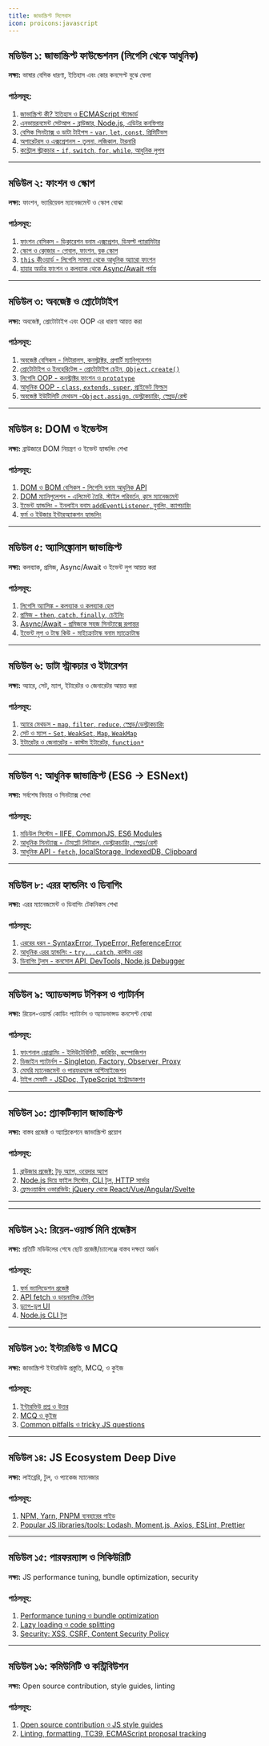 ```yaml
---
title: জাভাস্ক্রিপ্ট সিলেবাস
icon: proicons:javascript
---
```


## মডিউল ১: জাভাস্ক্রিপ্ট ফাউন্ডেশনস (লিগেসি থেকে আধুনিক)

**লক্ষ্য:** ভাষার বেসিক ধারণা, ইতিহাস এবং কোর কনসেপ্ট বুঝে ফেলা

### পাঠসমূহ:
1. [জাভাস্ক্রিপ্ট কী? ইতিহাস ও ECMAScript স্ট্যান্ডার্ড](/js/history)
2. [এনভায়রনমেন্ট সেটআপ - ব্রাউজার, Node.js, এডিটর কনফিগার](/js/environment-setup)
3. [বেসিক সিনট্যাক্স ও ডাটা টাইপস - `var`, `let`, `const`, প্রিমিটিভস](/js/syntax-datatypes)
4. [অপারেটরস ও এক্সপ্রেশনস - তুলনা, লজিকাল, টারনারি](/js/operators)
5. [কন্ট্রোল স্ট্রাকচার - `if`, `switch`, `for`, `while`, আধুনিক লুপস](/js/control-structures)

---

## মডিউল ২: ফাংশন ও স্কোপ

**লক্ষ্য:** ফাংশন, ভ্যারিয়েবল ম্যানেজমেন্ট ও স্কোপ বোঝা

### পাঠসমূহ:
1. [ফাংশন বেসিকস - ডিক্লারেশন বনাম এক্সপ্রেশন, ডিফল্ট প্যারামিটার](/js/functions-basics)
2. [স্কোপ ও ক্লোজার - গ্লোবাল, ফাংশন, ব্লক স্কোপ](/js/scope-closures)
3. [`this` কীওয়ার্ড - লিগেসি সমস্যা থেকে আধুনিক অ্যারো ফাংশন](/js/this-keyword)
4. [হায়ার অর্ডার ফাংশন ও কলব্যাক থেকে Async/Await পর্যন্ত](/js/function-patterns)

---

## মডিউল ৩: অবজেক্ট ও প্রোটোটাইপ

**লক্ষ্য:** অবজেক্ট, প্রোটোটাইপ এবং OOP এর ধারণা আয়ত্ত করা

### পাঠসমূহ:
1. [অবজেক্ট বেসিকস - লিটারালস, কনস্ট্রাক্টর, প্রপার্টি ম্যানিপুলেশন](/js/object-basics)
2. [প্রোটোটাইপ ও ইনহেরিটেন্স - প্রোটোটাইপ চেইন, `Object.create()`](/js/prototypes)
3. [লিগেসি OOP - কনস্ট্রাক্টর ফাংশন ও `prototype`](/js/legacy-oop)
4. [আধুনিক OOP - `class`, `extends`, `super`, প্রাইভেট ফিল্ডস](/js/es6-classes)
5. [অবজেক্ট ইউটিলিটি মেথডস -`Object.assign`, ডেস্ট্রাকচারিং, স্প্রেড/রেস্ট](/js/object-utilities)

---

## মডিউল ৪: DOM ও ইভেন্টস

**লক্ষ্য:** ব্রাউজারে DOM নিয়ন্ত্রণ ও ইভেন্ট হ্যান্ডলিং শেখা

### পাঠসমূহ:
1. [DOM ও BOM বেসিকস - লিগেসি বনাম আধুনিক API](/js/dom-basics)
2. [DOM ম্যানিপুলেশন - এলিমেন্ট তৈরি, স্টাইল পরিবর্তন, ক্লাস ম্যানেজমেন্ট](/js/dom-manipulation)
3. [ইভেন্ট হ্যান্ডলিং - ইনলাইন বনাম `addEventListener`, বুবলিং, ক্যাপচারিং](/js/events)
4. [ফর্ম ও ইউজার ইন্টারঅ্যাকশন হ্যান্ডলিং](/js/forms)

---

## মডিউল ৫: অ্যাসিঙ্ক্রোনাস জাভাস্ক্রিপ্ট

**লক্ষ্য:** কলব্যাক, প্রমিজ, Async/Await ও ইভেন্ট লুপ আয়ত্ত করা

### পাঠসমূহ:
1. [লিগেসি অ্যাসিঙ্ক - কলব্যাক ও কলব্যাক হেল](/js/callbacks)
2. [প্রমিজ - `then`, `catch`, `finally`, চেইনিং](/js/promises)
3. [Async/Await - প্রমিজকে সহজ সিনট্যাক্সে রূপান্তর](/js/async-await)
4. [ইভেন্ট লুপ ও টাস্ক কিউ - মাইক্রোটাস্ক বনাম ম্যাক্রোটাস্ক](/js/event-loop)

---

## মডিউল ৬: ডাটা স্ট্রাকচার ও ইটারেশন

**লক্ষ্য:** অ্যারে, সেট, ম্যাপ, ইটারেটর ও জেনারেটর আয়ত্ত করা

### পাঠসমূহ:
1. [অ্যারে মেথডস - `map`, `filter`, `reduce`, স্প্রেড/ডেস্ট্রাকচারিং](/js/arrays)
2. [সেট ও ম্যাপ - `Set`, `WeakSet`, `Map`, `WeakMap`](/js/sets-maps)
3. [ইটারেটর ও জেনারেটর - কাস্টম ইটারেটর, `function*`](/js/iterators-generators)

---

## মডিউল ৭: আধুনিক জাভাস্ক্রিপ্ট (ES6 → ESNext)

**লক্ষ্য:** সর্বশেষ ফিচার ও সিনট্যাক্স শেখা

### পাঠসমূহ:
1. [মডিউল সিস্টেম - IIFE, CommonJS, ES6 Modules](/js/modules)
2. [আধুনিক সিনট্যাক্স - টেমপ্লেট লিটারাল, ডেস্ট্রাকচারিং, স্প্রেড/রেস্ট](/js/modern-syntax)
3. [আধুনিক API - `fetch`, localStorage, IndexedDB, Clipboard](/js/modern-apis)

---

## মডিউল ৮: এরর হ্যান্ডলিং ও ডিবাগিং

**লক্ষ্য:** এরর ম্যানেজমেন্ট ও ডিবাগিং টেকনিকস শেখা

### পাঠসমূহ:
1. [এররের ধরন - SyntaxError, TypeError, ReferenceError](/js/errors)
2. [আধুনিক এরর হ্যান্ডলিং - `try...catch`, কাস্টম এরর](/js/error-handling)
3. [ডিবাগিং টুলস - কনসোল API, DevTools, Node.js Debugger](/js/debugging)

---


## মডিউল ৯: অ্যাডভান্সড টপিকস ও প্যাটার্নস

**লক্ষ্য:** রিয়েল-ওয়ার্ল্ড কোডিং প্যাটার্নস ও অ্যাডভান্সড কনসেপ্ট বোঝা

### পাঠসমূহ:
1. [ফাংশনাল প্রোগ্রামিং - ইমিউটেবিলিটি, কারিয়িং, কম্পোজিশন](/js/functional-programming)
2. [ডিজাইন প্যাটার্নস - Singleton, Factory, Observer, Proxy](/js/design-patterns)
3. [মেমরি ম্যানেজমেন্ট ও পারফরম্যান্স অপ্টিমাইজেশন](/js/performance)
4. [টাইপ সেফটি - JSDoc, TypeScript ইন্ট্রোডাকশন](/js/types)

---

## মডিউল ১০: প্র্যাকটিক্যাল জাভাস্ক্রিপ্ট

**লক্ষ্য:** বাস্তব প্রজেক্ট ও অ্যাপ্লিকেশনে জাভাস্ক্রিপ্ট প্রয়োগ

### পাঠসমূহ:
1. [ব্রাউজার প্রজেক্ট: টুডু অ্যাপ, ওয়েদার অ্যাপ](/js/browser-projects)
2. [Node.js দিয়ে ফাইল সিস্টেম, CLI টুল, HTTP সার্ভার](/js/node-projects)
3. [ফ্রেমওয়ার্কস ওভারভিউ: jQuery থেকে React/Vue/Angular/Svelte](/js/frameworks)

---


---

## মডিউল ১২: রিয়েল-ওয়ার্ল্ড মিনি প্রজেক্টস

**লক্ষ্য:** প্রতিটি মডিউলের শেষে ছোট প্রজেক্ট/চ্যালেঞ্জে বাস্তব দক্ষতা অর্জন

### পাঠসমূহ:
1. [ফর্ম ভ্যালিডেশন প্রজেক্ট](/js/project-form-validation)
2. [API fetch ও ডায়নামিক টেবিল](/js/project-api-table)
3. [ড্র্যাগ-ড্রপ UI](/js/project-drag-drop)
4. [Node.js CLI টুল](/js/project-cli)

---

## মডিউল ১৩: ইন্টারভিউ ও MCQ

**লক্ষ্য:** জাভাস্ক্রিপ্ট ইন্টারভিউ প্রস্তুতি, MCQ, ও কুইজ

### পাঠসমূহ:
1. [ইন্টারভিউ প্রশ্ন ও উত্তর](/js/interview-questions)
2. [MCQ ও কুইজ](/js/mcq-quiz)
3. [Common pitfalls ও tricky JS questions](/js/pitfalls)

---

## মডিউল ১৪: JS Ecosystem Deep Dive

**লক্ষ্য:** লাইব্রেরি, টুল, ও প্যাকেজ ম্যানেজার

### পাঠসমূহ:
1. [NPM, Yarn, PNPM ব্যবহারের গাইড](/js/package-managers)
2. [Popular JS libraries/tools: Lodash, Moment.js, Axios, ESLint, Prettier](/js/libraries-tools)

---

## মডিউল ১৫: পারফরম্যান্স ও সিকিউরিটি

**লক্ষ্য:** JS performance tuning, bundle optimization, security

### পাঠসমূহ:
1. [Performance tuning ও bundle optimization](/js/performance-tuning)
2. [Lazy loading ও code splitting](/js/lazy-loading)
3. [Security: XSS, CSRF, Content Security Policy](/js/security)

---

## মডিউল ১৬: কমিউনিটি ও কন্ট্রিবিউশন

**লক্ষ্য:** Open source contribution, style guides, linting

### পাঠসমূহ:
1. [Open source contribution ও JS style guides](/js/community)
2. [Linting, formatting, TC39, ECMAScript proposal tracking](/js/linting-proposals)
